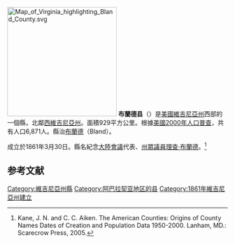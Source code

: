 {{noteTA
|T=zh-hans:布兰德县 (弗吉尼亚州);zh-hk:布蘭德縣 (維珍尼亞州);zh-tw:布蘭德郡 (維吉尼亞州);
|1=zh-hans:县;zh-hk:縣;zh-tw:郡;
}}
[[File:Map_of_Virginia_highlighting_Bland_County.svg|250px]]
'''布蘭德县'''（{{lang-en|Bland County}}）是[[美國|美國]][[維吉尼亞州|維吉尼亞州]]西部的一個縣，北鄰[[西維吉尼亞州|西維吉尼亞州]]。面積929平方公里。根據[[美國2000年人口普查|美國2000年人口普查]]，共有人口6,871人。縣治[[布蘭德_(維吉尼亞州)|布蘭德]]（Bland）。

成立於1861年3月30日。縣名紀念[[大陸會議|大陸會議]]代表、[[維吉尼亞州州眾議院|州眾議員]][[理查·布蘭德|理查·布蘭德]]。<ref>Kane, J. N. and C. C. Aiken. The American Counties: Origins of County Names Dates of Creation and Population Data 1950-2000. Lanham, MD.: Scarecrow Press, 2005.</ref>

== 参考文献 ==
{{reflist}}

{{弗吉尼亚州}}
{{Authority control}}

{{DEFAULTSORT:Bland County}}
[[Category:維吉尼亞州縣|Category:維吉尼亞州縣]]
[[Category:阿巴拉契亚地区的县|Category:阿巴拉契亚地区的县]]
[[Category:1861年維吉尼亞州建立|Category:1861年維吉尼亞州建立]]